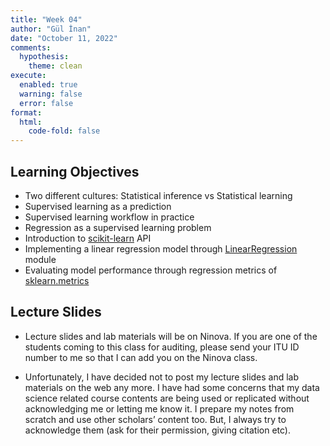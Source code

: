 ```yaml
---
title: "Week 04"
author: "Gül İnan"
date: "October 11, 2022"
comments:
  hypothesis: 
    theme: clean
execute: 
  enabled: true
  warning: false
  error: false
format: 
  html:
    code-fold: false
---
```


## Learning Objectives

-   Two different cultures: Statistical inference vs Statistical learning
-   Supervised learning as a prediction
-   Supervised learning workflow in practice
-   Regression as a supervised learning problem
-   Introduction to [scikit-learn](https://scikit-learn.org/stable/index.html) API
-   Implementing a linear regression model through [LinearRegression](https://scikit-learn.org/stable/modules/generated/sklearn.linear_model.LinearRegression.html) module
-   Evaluating model performance through regression metrics of [sklearn.metrics](https://scikit-learn.org/stable/modules/classes.html#module-sklearn.metrics)


## Lecture Slides
- Lecture slides and lab materials will be on Ninova. If you are one of the students coming to this class for auditing,
please send your ITU ID number to me so that I can add you on the Ninova class.

- Unfortunately, I have decided not to post my lecture slides and lab materials on the web any more. I have had some concerns that my data science related course contents are being used or replicated without acknowledging me or letting me know it. I prepare my notes from scratch and use other scholars' content too. But, I always try to acknowledge them (ask for their permission, giving citation etc). 



